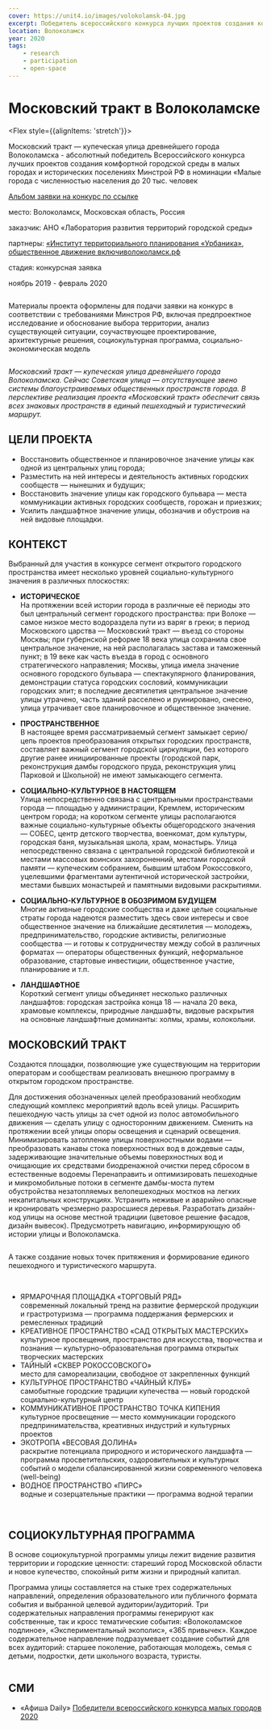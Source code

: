 ```yaml
---
cover: https://unit4.io/images/volokolamsk-04.jpg
excerpt: Победитель всероссийского конкурса лучших проектов создания комфортной городской среды в малых городах и исторических поселениях в номинации «Малые города с численностью населения до 20 тыс. человек»
location: Волоколамск
year: 2020
tags:
    - research
    - participation
    - open-space
---
```


# Московский тракт в Волоколамске

<Flex style={{alignItems: 'stretch'}}>
<Flex col>

Московский тракт — купеческая улица древнейшего города Волоколамска - абсолютный победитель Всероссийского конкурса лучших проектов создания комфортной городской среды в малых городах и исторических поселениях Минстрой РФ в номинации «Малые города с численностью населения до 20 тыс. человек

<p style={{flex: '0 1 auto'}}>

[Альбом заявки на конкурс по ссылке](https://issuu.com/unit4/docs/volokolamsk)
</p>
</Flex>

<div>
<p><BlackHighlight>место:</BlackHighlight> Волоколамск, Московская область, Россия</p>

<p><BlackHighlight>заказчик:</BlackHighlight> АНО «Лаборатория развития территорий городской среды»</p>

[]()<p><BlackHighlight>партнеры:</BlackHighlight> [«Институт территориального планирования «Урбаника»](http://urbanica.spb.ru/), [общественное движение включиволоколамск.рф](https://xn--80adaxjcbdcbmtbb2c3exf.xn--p1ai/)</p>

<p><BlackHighlight>стадия:</BlackHighlight> конкурсная заявка</p>

ноябрь 2019 - февраль 2020
</div>
</Flex>


<Image src="/images/volokolamsk-album.jpg" width={3000} height={1438} alt="" />

Материалы проекта оформлены для подачи заявки на конкурс в соответствии с требованиями Минстроя РФ, включая предпроектное исследование и обоснование выбора территории, анализ существующей ситуации, соучаствующее проектирование, архитектурные решения, социокультурная программа, социально-экономическая модель

<Image src="/images/volokolamsk-02.jpg" width={2500} height={1250} alt="" />

_Московский тракт — купеческая улица древнейшего города Волоколамска.
Сейчас Советская улица — отсутствующее звено системы благоустраиваемых общественных пространств города. В перспективе реализация проекта «Московский тракт» обеспечит связь всех знаковых пространств в единый пешеходный и туристический маршрут._

## ЦЕЛИ ПРОЕКТА

- Восстановить общественное и планировочное значение улицы как одной из центральных улиц города;
- Разместить на ней интересы и деятельность активных городских сообществ — нынешних и будущих;
- Восстановить значение улицы как городского бульвара — места коммуникации активных городских сообществ, горожан и приезжих;
- Усилить ландшафтное значение улицы, обозначив и обустроив на ней видовые площадки.



## КОНТЕКСТ

Выбранный для участия в конкурсе сегмент открытого городского пространства имеет несколько уровней социально-культурного значения в различных плоскостях:

- **ИСТОРИЧЕСКОЕ**<br/>
На протяжении всей истории города в различные её периоды это был центральный сегмент городского пространства: при Волоке — самое низкое место водораздела пути из варяг в греки; в период Московского царства — Московский тракт — въезд со стороны Москвы; при губернской реформе 18 века улица сохранила свое центральное значение, на ней располагалась застава и таможенный пункт; в 19 веке как часть въезда в город с основного стратегического направления; Москвы, улица имела значение основного городского бульвара — спектакулярного фланирования, демонстрации статуса городских сословий, коммуникации городских элит; в последние десятилетия центральное значение улицы утрачено, часть зданий расселено и руинировано, снесено, улица утрачивает свое планировочное и общественное значение.

- **ПРОСТРАНСТВЕННОЕ**<br/>
В настоящее время рассматриваемый сегмент замыкает серию/цепь проектов преобразования открытых городских пространств, составляет важный сегмент городской циркуляции, без которого другие ранее инициированные проекты (городской парк, реконструкция дамбы городского пруда, реконструкция улиц Парковой и Школьной) не имеют замыкающего сегмента.

- **СОЦИАЛЬНО-КУЛЬТУРНОЕ В НАСТОЯЩЕМ**<br/>
Улица непосредственно связана с центральными пространствами города — площадью
у администрации, Кремлем, историческим центром города; на коротком сегменте улицы
располагаются важные социально-культурные объекты общегородского значения — СОБЕС,
центр детского творчества, военкомат, дом культуры, городская баня, музыкальная школа, храм, монастырь. Улица непосредственно связана с центральной городской библиотекой и местами массовых воинских захороненний, местами городской памяти — купеческим собранием, бывшим штабом Рокоссовкого, уцелевшими фрагментами аутентичной исторической застройки, местами бывших монастырей и памятными видовыми раскрытиями.

- **СОЦИАЛЬНО-КУЛЬТУРНОЕ В ОБОЗРИМОМ БУДУЩЕМ**<br/>
Многие активные городские сообщества и даже целые социальные страты города надеются разместить здесь свои интересы и свое общественное значение на ближайшие десятилетия — молодежь, предпринимательство, городские активисты, религиозные сообщества — и готовы к сотрудничеству между собой в различных форматах — операторы общественных функций, неформальное образование, стартовые инвестиции, общественное
участие, планирование и т.п.

- **ЛАНДШАФТНОЕ**<br/>
Короткий сегмент улицы объединяет несколько различных ландшафтов: городская застройка конца 18 — начала
20 века, храмовые комплексы, природные ландшафты, видовые раскрытия на основные ландшафтные доминанты: холмы, храмы, колокольни.


## МОСКОВСКИЙ ТРАКТ

Создаются площадки, позволяющие уже существующим на территории операторам и сообществам реализовать внешнюю программу в открытом городском пространстве.

Для достижения обозначенных целей преобразований необходим следующий комплекс мероприятий вдоль всей улицы. Расширить пешеходную часть улицы за счет одной из полос автомобильного движения — сделать улицу с односторонним движением. Сменить на протяжении всей улицы опоры освещения и сценарий освещения. Минимизировать затопление улицы поверхностными водами — преобразовать канавы стока поверхностных вод в дождевые сады, задерживающие значительные объемы поверхностных вод и очищающие их средствами биодренажной очистки перед сбросом в естественные водоемы Перенаправить и оптимизировать пешеходные и микромобильные потоки в сегменте дамбы-моста путем обустройства незатопляемых велопешеходных мостков на легких некапитальных конструкциях. Устранить неживые и аварийно опасные и кронировать чрезмерно разросшиеся деревья. Разработать дизайн-код улицы на основе местной традиции (цветовое решение фасадов, дизайн вывесок). Предусмотреть навигацию, информирующую об истории улицы и Волоколамска.



<Image src="/images/volokolamsk-plan.jpg" width={6000} height={2637} alt="" />

А также создание новых точек притяжения и формирование единого пешеходного и туристического маршрута.

<Carousel>
	<Image src="/images/volokolamsk-01.jpg" alt="" />
	<Image src="/images/volokolamsk-02.jpg" alt="" />
	<Image src="/images/volokolamsk-04.jpg" alt="" />
	<Image src="/images/volokolamsk-05.jpg" alt="" />
	<Image src="/images/volokolamsk-06.jpg" alt="" />
</Carousel>

- ЯРМАРОЧНАЯ ПЛОЩАДКА «ТОРГОВЫЙ РЯД»<br/>
современный локальный тренд на развитие фермерской продукции и грастротуризма — программа поддержания фермерских и ремесленных традиций
- КРЕАТИВНОЕ ПРОСТРАНСТВО «САД ОТКРЫТЫХ МАСТЕРСКИХ»<br/>
культурное просвещения, пространство для искусства, творчества и познания — культурно-образовательная программа открытых творческих мастерских
- ТАЙНЫЙ «СКВЕР РОКОССОВСКОГО»<br/>
место для самореализации, свободное от закрепленных функций
- КУЛЬТУРНОЕ ПРОСТРАНСТВО «ЧАЙНЫЙ КЛУБ»<br/>
самобытные городские традиции купечества — новый городской социально-культурный центр
- КОММУНИКАТИВНОЕ ПРОСТРАНСТВО ТОЧКА КИПЕНИЯ<br/>
культурное просвещение — место коммуникации городского предпринимательства, креативных индустрий и культурных проектов
- ЭКОТРОПА «ВЕСОВАЯ ДОЛИНА»<br/>
раскрытие потенциала природного и исторического ландшафта — программа просветительских, оздоровительных и культурных событий о модели сбалансированной жизни современного человека (well-being)
- ВОДНОЕ ПРОСТРАНСТВО «ПИРС»<br/>
водные и созерцательные практики — программа водной терапии

<Carousel>
	<Image src="/images/volokolamsk-axo1.jpg" alt="" />
	<Image src="/images/volokolamsk-axo2.jpg" alt="" />
	<Image src="/images/volokolamsk-axo3.jpg" alt="" />
</Carousel>

## СОЦИОКУЛЬТУРНАЯ ПРОГРАММА

В основе социокультурной программы улицы лежит видение развития территории и городские ценности: стареший город Московской области и новое купечество, спокойный ритм жизни и природный капитал.

Программа улицы составляется на стыке трех содержательных направлений, определения образовательного или публичного формата события и выбранной целевой аудитории/аудиторий. Три содержательных направления программы генерируют как собственные, так и кросс тематические события: «Волоколамское подлиное», «Экспериментальный экополис», «365 привычек». Каждое содержательное направление подразумевает создание событий для всех аудиторий: старшее поколение, работающая молодежь, семья с детьми, подростки, дети школьного возраста, туристы.


<Image src="/images/volokolamsk-03.jpg" width={2000} height={1125} alt="" />

## СМИ

- «Афиша Daily» [Победители всероссийского конкурса малых городов 2020](https://daily.afisha.ru/cities/14757-posmotrite-kakimi-neveroyatnymi-mogut-byt-malenkie-goroda/)

